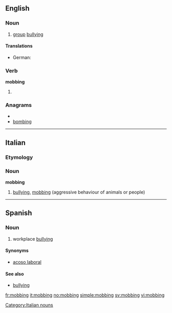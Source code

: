 {{also|Mobbing}}
==English==

===Noun===
{{wikipedia}}
{{en-noun}}

# [[group]] [[bullying]]

====Translations====
{{trans-top|group bullying}}
* German: {{t|de|Mobbing|n}}
{{trans-mid}}
{{trans-bottom}}

===Verb===
'''mobbing'''

# {{present participle of|[[mob]]}}

===Anagrams===
* {{alphagram|bbgimno}}
* [[bombing#English|bombing]]

----

==Italian==

===Etymology===
{{etyl|en|it}}

===Noun===
'''mobbing''' {{m|inv}}

# [[bullying]], [[#English|mobbing]] (aggressive behaviour of animals or people)

[[Category:Italian nouns]]

----

==Spanish==

===Noun===
{{wikipedia|lang=es}}
{{es-noun-m-unc}}

# workplace [[bullying]]

====Synonyms====
* [[acoso laboral]]

====See also====
* [[bullying]]

[[fr:mobbing]]
[[it:mobbing]]
[[no:mobbing]]
[[simple:mobbing]]
[[sv:mobbing]]
[[vi:mobbing]]